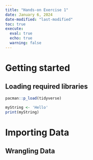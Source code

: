 ```yaml
---
title: "Hands-on Exercise 1"
date: January 6, 2024
date-modified: "last-modified"
toc: true
execute: 
  eval: true
  echo: true
  warning: false
---
```


# Getting started

## Loading required libraries

```r
pacman::p_load(tidyverse)
```

```r
myString <- 'Hello'
print(myString)
```

# Importing Data

## Wrangling Data